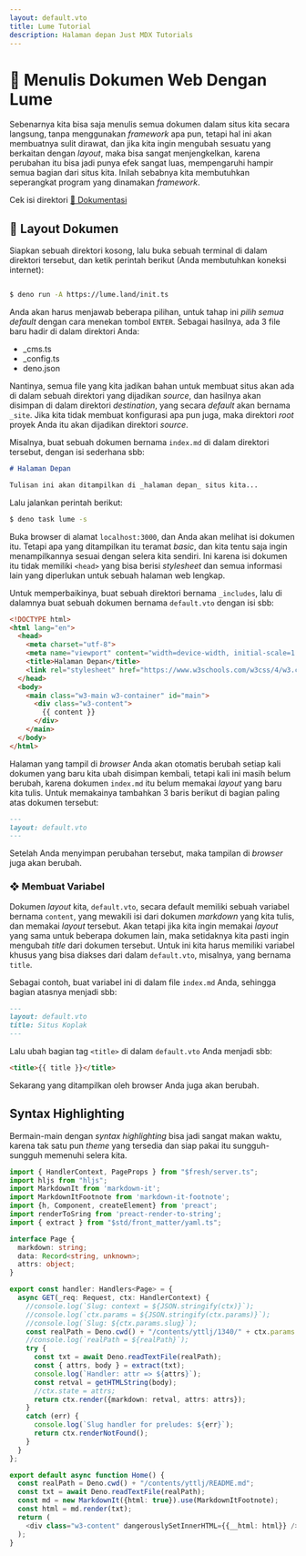 ```yaml
---
layout: default.vto
title: Lume Tutorial
description: Halaman depan Just MDX Tutorials
---
```


# &#x1f5fb; Menulis Dokumen Web Dengan Lume

Sebenarnya kita bisa saja menulis semua dokumen dalam situs kita secara langsung, tanpa menggunakan _framework_ apa pun, tetapi hal ini 
akan membuatnya sulit dirawat, dan jika kita ingin mengubah sesuatu yang berkaitan dengan _layout_, maka bisa sangat menjengkelkan, karena 
perubahan itu bisa jadi punya efek sangat luas, mempengaruhi hampir semua bagian dari situs kita. Inilah sebabnya kita membutuhkan seperangkat 
program yang dinamakan _framework_.

Cek isi direktori <a href="docs" class="w3-button w3-hover-black w3-round w3-border">&#x1f4c1; Dokumentasi</a>


## &#x1f4a0; Layout Dokumen

Siapkan sebuah direktori kosong, lalu buka sebuah terminal di dalam direktori tersebut, dan ketik perintah berikut (Anda membutuhkan koneksi internet):

```bash

$ deno run -A https://lume.land/init.ts

```

Anda akan harus menjawab beberapa pilihan, untuk tahap ini _pilih semua default_ dengan cara menekan tombol `ENTER`.
Sebagai hasilnya, ada 3 file baru hadir di dalam direktori Anda:

+ _cms.ts
+ _config.ts
+ deno.json

Nantinya, semua file yang kita jadikan bahan untuk membuat situs akan ada di dalam sebuah direktori yang dijadikan _source_, dan hasilnya akan 
disimpan di dalam direktori _destination_, yang secara _default_ akan bernama `_site`. Jika kita tidak membuat konfigurasi apa pun juga, maka 
direktori _root_ proyek Anda itu akan dijadikan direktori _source_.

Misalnya, buat sebuah dokumen bernama `index.md` di dalam direktori tersebut, dengan isi sederhana sbb:

```markdown
# Halaman Depan

Tulisan ini akan ditampilkan di _halaman depan_ situs kita...
```

Lalu jalankan perintah berikut:

```bash
$ deno task lume -s
```

Buka browser di alamat `localhost:3000`, dan Anda akan melihat isi dokumen itu. Tetapi apa yang ditampilkan itu teramat _basic_, dan kita tentu saja 
ingin menampilkannya sesuai dengan selera kita sendiri. Ini karena isi dokumen itu tidak memiliki `<head>` yang bisa berisi _stylesheet_ dan semua 
informasi lain yang diperlukan untuk sebuah halaman web lengkap.

Untuk memperbaikinya, buat sebuah direktori bernama `_includes`, lalu di dalamnya buat sebuah dokumen bernama `default.vto` dengan isi sbb:

```html
<!DOCTYPE html>
<html lang="en">
  <head>
    <meta charset="utf-8">
    <meta name="viewport" content="width=device-width, initial-scale=1.0">
    <title>Halaman Depan</title>
    <link rel="stylesheet" href="https://www.w3schools.com/w3css/4/w3.css">
  </head>
  <body>
    <main class="w3-main w3-container" id="main">
      <div class="w3-content">
        {{ content }}
      </div>
    </main>
  </body>
</html>
```

Halaman yang tampil di _browser_ Anda akan otomatis berubah setiap kali dokumen yang baru kita ubah disimpan kembali, tetapi kali ini masih belum berubah,
karena dokumen `index.md` itu belum memakai _layout_ yang baru kita tulis. Untuk memakainya tambahkan 3 baris berikut di bagian paling atas dokumen tersebut:

```markdown
---
layout: default.vto
---
```

Setelah Anda menyimpan perubahan tersebut, maka tampilan di _browser_ juga akan berubah.


### &#x2756; Membuat Variabel

Dokumen _layout_ kita, `default.vto`, secara default memiliki sebuah variabel bernama `content`, yang mewakili isi dari dokumen _markdown_ yang 
kita tulis, dan memakai _layout_ tersebut. Akan tetapi jika kita ingin memakai _layout_ yang sama untuk beberapa dokumen lain, maka setidaknya kita 
pasti ingin mengubah _title_ dari dokumen tersebut. Untuk ini kita harus memiliki variabel khusus yang bisa diakses dari dalam `default.vto`, 
misalnya, yang bernama `title`.

Sebagai contoh, buat variabel ini di dalam file `index.md` Anda, sehingga bagian atasnya menjadi sbb:

```markdown
---
layout: default.vto
title: Situs Koplak
---
```

Lalu ubah bagian tag `<title>` di dalam `default.vto` Anda menjadi sbb:

```html
<title>{{ title }}</title>
```

Sekarang yang ditampilkan oleh browser Anda juga akan berubah.


## Syntax Highlighting

Bermain-main dengan _syntax highlighting_ bisa jadi sangat makan waktu, karena tak satu pun _theme_ yang tersedia dan siap pakai itu sungguh-sungguh 
memenuhi selera kita. 

```typescript
import { HandlerContext, PageProps } from "$fresh/server.ts";
import hljs from "hljs";
import MarkdownIt from 'markdown-it';
import MarkdownItFootnote from 'markdown-it-footnote';
import {h, Component, createElement} from 'preact';
import renderToSring from 'preact-render-to-string';
import { extract } from "$std/front_matter/yaml.ts";

interface Page {
  markdown: string;
  data: Record<string, unknown>;
  attrs: object;
}

export const handler: Handlers<Page> = {
  async GET(_req: Request, ctx: HandlerContext) {
    //console.log(`Slug: context = ${JSON.stringify(ctx)}`);
    //console.log(`ctx.params = ${JSON.stringify(ctx.params)}`);
    //console.log(`Slug: ${ctx.params.slug}`);
    const realPath = Deno.cwd() + "/contents/yttlj/1340/" + ctx.params.slug;
    //console.log(`realPath = ${realPath}`);
    try {
      const txt = await Deno.readTextFile(realPath);
      const { attrs, body } = extract(txt);
      console.log(`Handler: attr => ${attrs}`);
      const retval = getHTMLString(body);
      //ctx.state = attrs;
      return ctx.render({markdown: retval, attrs: attrs});
    }
    catch (err) {
      console.log(`Slug handler for preludes: ${err}`);
      return ctx.renderNotFound();
    }
  }
};

export default async function Home() {
  const realPath = Deno.cwd() + "/contents/yttlj/README.md";
  const txt = await Deno.readTextFile(realPath);
  const md = new MarkdownIt({html: true}).use(MarkdownItFootnote);
  const html = md.render(txt);
  return (
    <div class="w3-content" dangerouslySetInnerHTML={{__html: html}} />
  );
}
```



